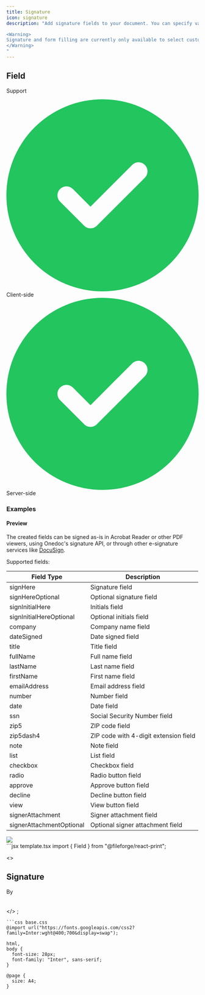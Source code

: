 ```yaml
---
title: Signature
icon: signature
description: "Add signature fields to your document. You can specify various types of fields like signature, initials, date, and more.

<Warning>
Signature and form filling are currently only available to select customers. If you would like to use these features in your project, please reach out at contact@onedoclabs.com.
</Warning>
"
---
```


## Field

Support

<div
  style={{
    display: "grid",
    gridTemplateColumns: "repeat(2, 1fr)",
    gap: "0.5rem",
  }}
>
  <div
    className="flex items-center p-3 border rounded-md border-gray-700"
    style={{ borderColor: "#374151" }}
  >
    <svg
      xmlns="http://www.w3.org/2000/svg"
      className="h-5 w-5 mr-2"
      viewBox="0 0 512 512"
    >
      <path
        fill="#22c55e"
        d="M256 512A256 256 0 1 0 256 0a256 256 0 1 0 0 512zM369 209L241 337c-9.4 9.4-24.6 9.4-33.9 0l-64-64c-9.4-9.4-9.4-24.6 0-33.9s24.6-9.4 33.9 0l47 47L335 175c9.4-9.4 24.6-9.4 33.9 0s9.4 24.6 0 33.9z"
      />
    </svg>
    <span>Client-side</span>
  </div>
  <div
    className="flex items-center p-3 border rounded-md"
    style={{ borderColor: "#374151" }}
  >
    <svg
      xmlns="http://www.w3.org/2000/svg"
      className="h-5 w-5 mr-2"
      viewBox="0 0 512 512"
    >
      <path
        fill="#22c55e"
        d="M256 512A256 256 0 1 0 256 0a256 256 0 1 0 0 512zM369 209L241 337c-9.4 9.4-24.6 9.4-33.9 0l-64-64c-9.4-9.4-9.4-24.6 0-33.9s24.6-9.4 33.9 0l47 47L335 175c9.4-9.4 24.6-9.4 33.9 0s9.4 24.6 0 33.9z"
      />
    </svg>
    <span>Server-side</span>
  </div>
</div>

### Examples

#### Preview

The created fields can be signed as-is in Acrobat Reader or other PDF viewers, using Onedoc's signature API, or through other e-signature services like [DocuSign](https://developers.docusign.com/docs/esign-rest-api/esign101/concepts/tabs/pdf-transform/).

Supported fields:

| Field Type               | Description                           |
| ------------------------ | ------------------------------------- |
| signHere                 | Signature field                       |
| signHereOptional         | Optional signature field              |
| signInitialHere          | Initials field                        |
| signInitialHereOptional  | Optional initials field               |
| company                  | Company name field                    |
| dateSigned               | Date signed field                     |
| title                    | Title field                           |
| fullName                 | Full name field                       |
| lastName                 | Last name field                       |
| firstName                | First name field                      |
| emailAddress             | Email address field                   |
| number                   | Number field                          |
| date                     | Date field                            |
| ssn                      | Social Security Number field          |
| zip5                     | ZIP code field                        |
| zip5dash4                | ZIP code with 4-digit extension field |
| note                     | Note field                            |
| list                     | List field                            |
| checkbox                 | Checkbox field                        |
| radio                    | Radio button field                    |
| approve                  | Approve button field                  |
| decline                  | Decline button field                  |
| view                     | View button field                     |
| signerAttachment         | Signer attachment field               |
| signerAttachmentOptional | Optional signer attachment field      |

<Frame type="glass">
  <img
    src="../images/previews/field-81a661f2/document.1.jpg"
    style={{ maxHeight: "400px", borderRadius: "0.25rem", overflow: "hidden" }}
  />
</Frame>

<div style={{paddingTop: "1rem", paddingBottom: "1rem"}}><CodeGroup>
```jsx template.tsx
import { Field } from "@fileforge/react-print";

<>
  <Tailwind>
    <h2 className="text-xl font-bold mb-4">Signature</h2>
    <div className="p-4 rounded-md border border-gray-200">
      By
      <br />
      <Field
        type="fullName"
        signee="sender"
        defaultValue="John Doe"
        className="border-b border-b-gray-300"
      />
      <br />
      <Field
        type="dateSigned"
        signee="sender"
        defaultValue="04/18/2024"
        className="border-b border-b-gray-300"
      />
      <br />
      <Field
        type="signHere"
        signee="sender"
        className="border border-gray-300 h-48"
      />
    </div>
  </Tailwind>
</>
;

````
```css base.css
@import url("https://fonts.googleapis.com/css2?family=Inter:wght@400;700&display=swap");

html,
body {
  font-size: 28px;
  font-family: "Inter", sans-serif;
}

@page {
  size: A4;
}

````

</CodeGroup></div>
